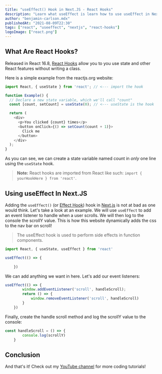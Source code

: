 ```yaml
---
title: "useEffect() Hook in Next.JS - React Hooks"
description: "Learn what useEffect is learn how to use useEffect in Next.JS."
author: "benjamin-carlson.mdx"
publishedAt: "2021-08-09T22:30"
tags: ["react", "useeffect", "nextjs", "react-hooks"]
logoImage: ["react.png"]
---
```


## What Are React Hooks?

Released in React 16.8, [React Hooks](https://reactjs.org/docs/hooks-intro.html) allow you to you use state and other React features without writing a class.

Here is a simple example from the reactjs.org website:

```javascript
import React, { useState } from 'react'; // <--- import the hook

function Example() {
  // Declare a new state variable, which we'll call "count"
  const [count, setCount] = useState(0); // <--- useState is the hook

  return (
    <div>
      <p>You clicked {count} times</p>
      <button onClick={() => setCount(count + 1)}>
        Click me
      </button>
    </div>
  );
}
```

As you can see, we can create a state variable named count in *only* one line using the `useState` hook.

> **Note:** React hooks are imported from React like such: `import { yourHookHere } from 'react'`.

## Using useEffect In Next.JS

Adding the `useEffect()` (or [Effect Hook](https://reactjs.org/docs/hooks-effect.html)) hook in [Next.js](https://nextjs.org/) is not at bad as one would think. Let's take a look at an example. We will use ```useEffect``` to add an event listener
to handle when a user scrolls. We will then log to the console the scrollY value. This is how this website dynamically adds
the css to the nav bar on scroll!

> The useEffect hook is used to perform side effects in function components.

<Step number="1" title="Import useEffect from react" />

```javascript
import React, { useState, useEffect } from 'react'
```

<Step number="2" title="Call the method and add code" />

```javascript
useEffect(() => {
        
    })
```

We can add anything we want in here. Let's add our event listeners:

```javascript
useEffect(() => {
        window.addEventListener('scroll', handleScroll);
        return () => {
            window.removeEventListener('scroll', handleScroll)
        }
    })
```

Finally, create the handle scroll method and log the scrollY value to the console:

```javascript
const handleScroll = () => {
        console.log(scrollY)
    }
```

## Conclusion

And that's it! Check out my [YouTube channel](https://youtube.com/benjamincarlson) for more coding tutorials!